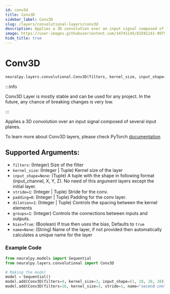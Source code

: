 ```yaml
---
id: conv3d
title: Conv3D
sidebar_label: Conv3D
slug: /layers/convolutional-layers/conv3d
description: Applies a 3D convolution over an input signal composed of several input planes
image: https://user-images.githubusercontent.com/34741145/81591141-99752900-93d9-11ea-9ef6-cc2c68daaa19.png
hide_title: true
---
```


# Conv3D

```python
neuralpy.layers.convolutional.Conv3D(filters, kernel_size, input_shape=None, stride=1, padding=0, dilation=1, groups=1, bias=True, name=None)
```

:::info

Conv3D Layer is mostly stable and can be used for any project. In the future, any chance of breaking changes is very low.

:::

Applies a 3D convolution over an input signal composed of several input planes.

To learn more about Conv3D layers, please check PyTorch [documentation](https://pytorch.org/docs/stable/nn.html#conv3d)

## Supported Arguments:

- `filters`: (Integer) Size of the filter
- `kernel_size`: (Integer | Tuple) Kernel size of the layer
- `input_shape=None`: (Tuple) A tuple with the shape in following format (input_channel, X, Y, Z). No need of this argument layers except the initial layer.
- `stride=1`: (Integer | Tuple) Stride for the conv.
- `padding=0`: (Integer | Tuple) Padding for the conv layer.
- `dilation=1`: (Integer | Tuple) Controls the spacing between the kernel elements
- `groups=1`: (Integer) Controls the connections between inputs and outputs.
- `bias=True`: (Boolean) If true then uses the bias, Defaults to `true`
- `name=None`: (String) Name of the layer, if not provided then automatically calculates a unique name for the layer

### Example Code

```python
from neuralpy.models import Sequential
from neuralpy.layers.convolutional import Conv3D

# Making the model
model = Sequential()
model.add(Conv3D(filters=8, kernel_size=3, input_shape=(1, 28, 28, 28), stride=1, name="first cnn"))
model.add(Conv3D(filters=16, kernel_size=3, stride=1, name="second cnn"))
```
